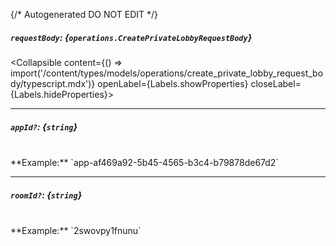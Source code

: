 {/* Autogenerated DO NOT EDIT  */}

##### `requestBody`: *{`operations.CreatePrivateLobbyRequestBody`}*
<Collapsible content={() => import('/content/types/models/operations/create_private_lobby_request_body/typescript.mdx')} openLabel={Labels.showProperties} closeLabel={Labels.hideProperties}>
</Collapsible>

---
##### `appId?`: *{`string`}*
<br/>
**Example:** `app-af469a92-5b45-4565-b3c4-b79878de67d2`

---
##### `roomId?`: *{`string`}*
<br/>
**Example:** `2swovpy1fnunu`


